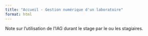 ```yaml
---
title: "Accueil - Gestion numérique d'un laboratoire"
format: html
---
```


Note sur l'utilisation de l'IAG durant le stage par le ou les stagiaires.